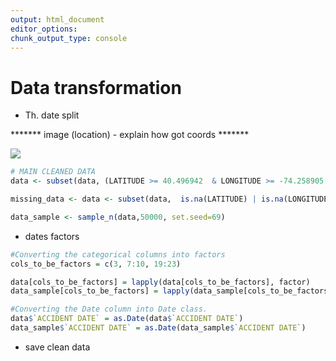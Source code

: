```yaml
---
output: html_document
editor_options: 
chunk_output_type: console
---
```


# Data transformation

- Th. date split


******* image (location) - explain how got coords *******

![]("")

```r
# MAIN CLEANED DATA
data <- subset(data, (LATITUDE >= 40.496942  & LONGITUDE >= -74.258905 & LATITUDE <= 40.882507  & LONGITUDE <= -73.789791))

missing_data <- data <- subset(data,  is.na(LATITUDE) | is.na(LONGITUDE) | (LATITUDE >= 40.496942  & LONGITUDE >= -74.258905 & LATITUDE <= 40.882507  & LONGITUDE <= -73.789791))
```

```r
data_sample <- sample_n(data,50000, set.seed=69)
```


- dates factors

```r
#Converting the categorical columns into factors
cols_to_be_factors = c(3, 7:10, 19:23)

data[cols_to_be_factors] = lapply(data[cols_to_be_factors], factor)
data_sample[cols_to_be_factors] = lapply(data_sample[cols_to_be_factors], factor)
```

```r
#Converting the Date column into Date class.
data$`ACCIDENT DATE` = as.Date(data$`ACCIDENT DATE`)
data_sample$`ACCIDENT DATE` = as.Date(data_sample$`ACCIDENT DATE`)
```

- save clean data





